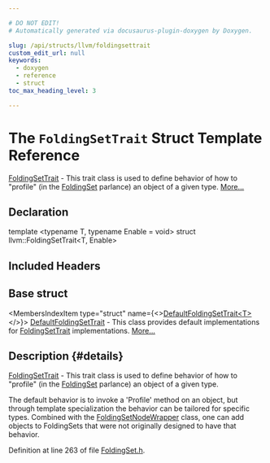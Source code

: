 ```yaml
---

# DO NOT EDIT!
# Automatically generated via docusaurus-plugin-doxygen by Doxygen.

slug: /api/structs/llvm/foldingsettrait
custom_edit_url: null
keywords:
  - doxygen
  - reference
  - struct
toc_max_heading_level: 3

---
```





# The `FoldingSetTrait` Struct Template Reference

<DoxygenPage pluginConfig={pluginConfig}>

<a href="/docs/api/structs/llvm/foldingsettrait">FoldingSetTrait</a> - This trait class is used to define behavior of how to &quot;profile&quot; (in the <a href="/docs/api/classes/llvm/foldingset">FoldingSet</a> parlance) an object of a given type. <a href="#details">More...</a>

## Declaration

<CodeBlock>template &lt;typename T, typename Enable = void&gt;
struct llvm::FoldingSetTrait&lt;T, Enable&gt;</CodeBlock>

## Included Headers

<IncludesList>
<IncludesListItem
  filePath="llvm/ADT/FoldingSet.h"
  permalink="/docs/api/files/include/include/llvm/include/llvm/adt/foldingset-h"
  isLocal="true" />
</IncludesList>

## Base struct

<MembersIndex>

<MembersIndexItem
  type="struct"
  name={<><a href="/docs/api/structs/llvm/defaultfoldingsettrait">DefaultFoldingSetTrait&lt;T&gt;</a></>}>
<a href="/docs/api/structs/llvm/defaultfoldingsettrait">DefaultFoldingSetTrait</a> - This class provides default implementations for <a href="/docs/api/structs/llvm/foldingsettrait">FoldingSetTrait</a> implementations. <a href="/docs/api/structs/llvm/defaultfoldingsettrait/#details">More...</a>
</MembersIndexItem>

</MembersIndex>

## Description {#details}

<a href="/docs/api/structs/llvm/foldingsettrait">FoldingSetTrait</a> - This trait class is used to define behavior of how to &quot;profile&quot; (in the <a href="/docs/api/classes/llvm/foldingset">FoldingSet</a> parlance) an object of a given type.

The default behavior is to invoke a &#39;Profile&#39; method on an object, but through template specialization the behavior can be tailored for specific types. Combined with the <a href="/docs/api/classes/llvm/foldingsetnodewrapper">FoldingSetNodeWrapper</a> class, one can add objects to FoldingSets that were not originally designed to have that behavior.

Definition at line 263 of file <a href="/docs/api/files/include/include/llvm/include/llvm/adt/foldingset-h">FoldingSet.h</a>.

</DoxygenPage>
